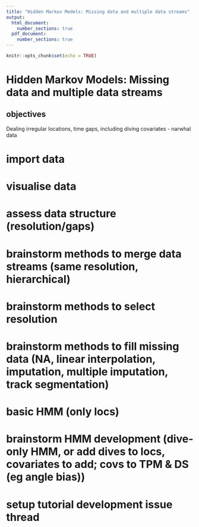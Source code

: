 ```yaml
---
title: "Hidden Markov Models: Missing data and multiple data streams"
output:
  html_document:
    number_sections: true
  pdf_document: 
    number_sections: true
---
```


```r
knitr::opts_chunk$set(echo = TRUE)
```

# Hidden Markov Models: Missing data and multiple data streams
## objectives 
Dealing irregular locations, time gaps, including diving covariates - narwhal data 


# import data

# visualise data
# assess data structure (resolution/gaps)
# brainstorm methods to merge data streams (same resolution, hierarchical)
# brainstorm methods to select resolution
# brainstorm methods to fill missing data (NA, linear interpolation, imputation, multiple imputation, track segmentation)
# basic HMM (only locs)
# brainstorm HMM development (dive-only HMM, or add dives to locs, covariates to add; covs to TPM & DS (eg angle bias))
# setup tutorial development issue thread